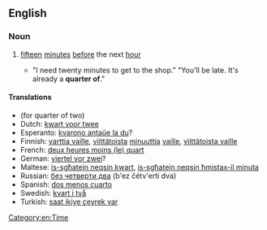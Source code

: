 ==English==

===Noun===
{{en-noun|sg=[[quarter]] [[of]]|-}}

# {{idiomatic}} [[fifteen]] [[minute]]s [[before]] the next [[hour]]
#* "I need twenty minutes to get to the shop." "You'll be late. It's already a '''quarter of'''."

====Translations====
* (for quarter of two)
* Dutch: [[kwart voor twee]]
* Esperanto: [[kvarono antaŭe la du]]?
* Finnish: [[varttia vaille]], [[viittätoista]] [[minuuttia]] [[vaille]], [[viittätoista vaille]]
* French: [[deux heures moins (le) quart]]
* German: [[viertel vor zwei]]?
* Maltese: [[is-sgħatejn neqsin kwart]], [[is-sgħatejn neqsin ħmistax-il minuta]]
* Russian: [[без четверти два]] (b'ez čétv'erti dva)
* Spanish: [[dos menos cuarto]]
* Swedish: [[kvart i två]]
* Turkish: [[saat ikiye çeyrek var]]

[[Category:en:Time]]
